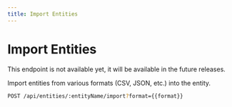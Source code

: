 ```yaml
---
title: Import Entities
---
```



# Import Entities

<Callout>
  This endpoint is not available yet, it will be available in the future releases.
</Callout>

Import entities from various formats (CSV, JSON, etc.) into the entity.

```bash
POST /api/entities/:entityName/import?format={{format}}
```
